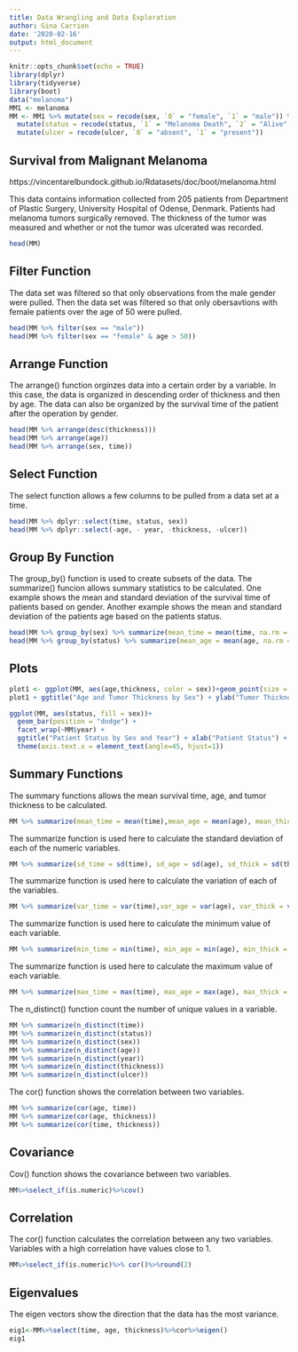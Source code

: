 ```yaml
---
title: Data Wrangling and Data Exploration
author: Gina Carrion
date: '2020-02-16'
output: html_document
---
```


```r
knitr::opts_chunk$set(echo = TRUE)
library(dplyr)
library(tidyverse)
library(boot)
data("melanoma")
MM1 <- melanoma
MM <- MM1 %>% mutate(sex = recode(sex, `0` = "female", `1` = "male")) %>% 
  mutate(status = recode(status, `1` = "Melanoma Death", `2` = "Alive", `3` = "Unrelated Death")) %>%
  mutate(ulcer = recode(ulcer, `0` = "absent", `1` = "present"))
```

## Survival from Malignant Melanoma
https://vincentarelbundock.github.io/Rdatasets/doc/boot/melanoma.html

This data contains information collected from 205 patients from Department of Plastic Surgery, University Hospital of Odense, Denmark.  Patients had melanoma tumors surgically removed.  The thickness of the tumor was measured and whether or not the tumor was ulcerated was recorded.

```R
head(MM)
```

## Filter Function
The data set was filtered so that only observations from the male gender were pulled.  Then the data set was filtered so that only obersavtions with female patients over the age of 50 were pulled.
```R
head(MM %>% filter(sex == "male"))
head(MM %>% filter(sex == "female" & age > 50))
```

## Arrange Function
The arrange() function orginzes data into a certain order by a variable.  In this case, the data is organized in descending order of thickness and then by age.  The data can also be organized by the survival time of the patient after the operation by gender. 
```R
head(MM %>% arrange(desc(thickness)))
head(MM %>% arrange(age))
head(MM %>% arrange(sex, time))
```

## Select Function
The select function allows a few columns to be pulled from a data set at a time.
```R
head(MM %>% dplyr::select(time, status, sex))
head(MM %>% dplyr::select(-age, - year, -thickness, -ulcer))
```

## Group By Function
The group_by() function is used to create subsets of the data.  The summarize() funcion allows summary statistics to be calculated.  One example shows the mean and standard deviation of the survival time of patients based on gender.  Another example shows the mean and standard deviation of the patients age based on the patients status.  
```R
head(MM %>% group_by(sex) %>% summarize(mean_time = mean(time, na.rm = T), sd_time = sd(time, na.rm=T)))
head(MM %>% group_by(status) %>% summarize(mean_age = mean(age, na.rm = T), sd_age = sd(age, na.rm = T)))
```
## Plots

```r
plot1 <- ggplot(MM, aes(age,thickness, color = sex))+geom_point(size = 3)
plot1 + ggtitle("Age and Tumor Thickness by Sex") + ylab("Tumor Thickness (mm)") + xlab("Age")
```

```r
ggplot(MM, aes(status, fill = sex))+
  geom_bar(position = "dodge") +
  facet_wrap(~MM$year) + 
  ggtitle("Patient Status by Sex and Year") + xlab("Patient Status") +
  theme(axis.text.x = element_text(angle=45, hjust=1))
```


## Summary Functions
The summary functions allows the mean survival time, age, and tumor thickness to be calculated.
```R
MM %>% summarize(mean_time = mean(time),mean_age = mean(age), mean_thick = mean(thickness))
```
The summarize function is used here to calculate the standard deviation of each of the numeric variables.
```R
MM %>% summarize(sd_time = sd(time), sd_age = sd(age), sd_thick = sd(thickness))
```
The summarize function is used here to calculate the variation of each of the variables.
```R
MM %>% summarize(var_time = var(time),var_age = var(age), var_thick = var(thickness))
```
The summarize function is used here to calculate the minimum value of each variable.
```R
MM %>% summarize(min_time = min(time), min_age = min(age), min_thick = min(thickness), min_year = min(year))
```
The summarize function is used here to calculate the maximum value of each variable.
```R
MM %>% summarize(max_time = max(time), max_age = max(age), max_thick = max(thickness), max_year = max(year))
```
The n_distinct() function count the number of unique values in a variable.
```R
MM %>% summarize(n_distinct(time))
MM %>% summarize(n_distinct(status))
MM %>% summarize(n_distinct(sex))
MM %>% summarize(n_distinct(age))
MM %>% summarize(n_distinct(year))
MM %>% summarize(n_distinct(thickness))
MM %>% summarize(n_distinct(ulcer))
```
The cor() function shows the correlation between two variables.
```R
MM %>% summarize(cor(age, time))
MM %>% summarize(cor(age, thickness))
MM %>% summarize(cor(time, thickness))
```

## Covariance
Cov() function shows the covariance between two variables.
```R
MM%>%select_if(is.numeric)%>%cov()
```

## Correlation
The cor() function calculates the correlation between any two variables.  Variables with a high correlation have values close to 1.
```R
MM%>%select_if(is.numeric)%>% cor()%>%round(2)
```

## Eigenvalues
The eigen vectors show the direction that the data has the most variance.
```R
eig1<-MM%>%select(time, age, thickness)%>%cor%>%eigen()
eig1
```



